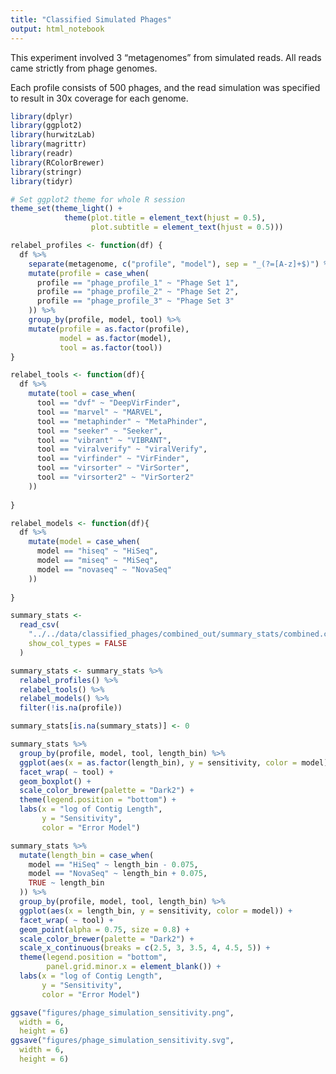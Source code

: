 ```yaml
---
title: "Classified Simulated Phages"
output: html_notebook
---
```


This experiment involved 3 "metagenomes" from simulated reads. All reads came strictly from phage genomes.

Each profile consists of 500 phages, and the read simulation was specified to result in 30x coverage for each genome.

```r
library(dplyr)
library(ggplot2)
library(hurwitzLab)
library(magrittr)
library(readr)
library(RColorBrewer)
library(stringr)
library(tidyr)

# Set ggplot2 theme for whole R session
theme_set(theme_light() +
            theme(plot.title = element_text(hjust = 0.5),
                  plot.subtitle = element_text(hjust = 0.5)))
```

```r
relabel_profiles <- function(df) {
  df %>%
    separate(metagenome, c("profile", "model"), sep = "_(?=[A-z]+$)") %>% 
    mutate(profile = case_when(
      profile == "phage_profile_1" ~ "Phage Set 1",
      profile == "phage_profile_2" ~ "Phage Set 2",
      profile == "phage_profile_3" ~ "Phage Set 3"
    )) %>%
    group_by(profile, model, tool) %>% 
    mutate(profile = as.factor(profile),
           model = as.factor(model),
           tool = as.factor(tool))
}

relabel_tools <- function(df){
  df %>% 
    mutate(tool = case_when(
      tool == "dvf" ~ "DeepVirFinder",
      tool == "marvel" ~ "MARVEL",
      tool == "metaphinder" ~ "MetaPhinder",
      tool == "seeker" ~ "Seeker",
      tool == "vibrant" ~ "VIBRANT",
      tool == "viralverify" ~ "viralVerify",
      tool == "virfinder" ~ "VirFinder",
      tool == "virsorter" ~ "VirSorter",
      tool == "virsorter2" ~ "VirSorter2"
    ))
  
}

relabel_models <- function(df){
  df %>% 
    mutate(model = case_when(
      model == "hiseq" ~ "HiSeq",
      model == "miseq" ~ "MiSeq",
      model == "novaseq" ~ "NovaSeq"
    ))
  
}
```

```r
summary_stats <-
  read_csv(
    "../../data/classified_phages/combined_out/summary_stats/combined.csv",
    show_col_types = FALSE
  )

summary_stats <- summary_stats %>% 
  relabel_profiles() %>% 
  relabel_tools() %>% 
  relabel_models() %>% 
  filter(!is.na(profile))

summary_stats[is.na(summary_stats)] <- 0
```

```r
summary_stats %>%
  group_by(profile, model, tool, length_bin) %>%
  ggplot(aes(x = as.factor(length_bin), y = sensitivity, color = model)) +
  facet_wrap( ~ tool) +
  geom_boxplot() +
  scale_color_brewer(palette = "Dark2") +
  theme(legend.position = "bottom") +
  labs(x = "log of Contig Length",
       y = "Sensitivity",
       color = "Error Model")
```


```r
summary_stats %>%
  mutate(length_bin = case_when(
    model == "HiSeq" ~ length_bin - 0.075,
    model == "NovaSeq" ~ length_bin + 0.075,
    TRUE ~ length_bin
  )) %>% 
  group_by(profile, model, tool, length_bin) %>%
  ggplot(aes(x = length_bin, y = sensitivity, color = model)) +
  facet_wrap( ~ tool) +
  geom_point(alpha = 0.75, size = 0.8) +
  scale_color_brewer(palette = "Dark2") +
  scale_x_continuous(breaks = c(2.5, 3, 3.5, 4, 4.5, 5)) +
  theme(legend.position = "bottom",
        panel.grid.minor.x = element_blank()) +
  labs(x = "log of Contig Length",
       y = "Sensitivity",
       color = "Error Model")

ggsave("figures/phage_simulation_sensitivity.png",
  width = 6,
  height = 6)
ggsave("figures/phage_simulation_sensitivity.svg",
  width = 6,
  height = 6)

```

